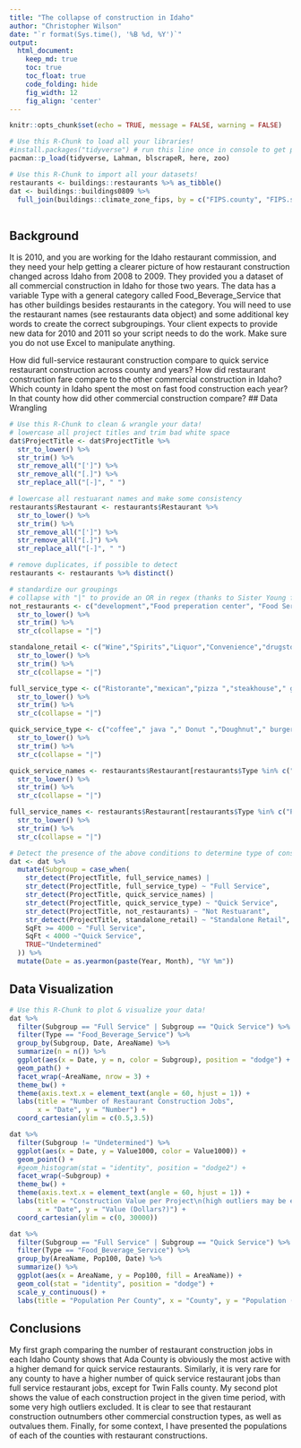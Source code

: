 ```yaml
---
title: "The collapse of construction in Idaho"
author: "Christopher Wilson"
date: "`r format(Sys.time(), '%B %d, %Y')`"
output:
  html_document:  
    keep_md: true
    toc: true
    toc_float: true
    code_folding: hide
    fig_width: 12
    fig_align: 'center'
---
```


```r
knitr::opts_chunk$set(echo = TRUE, message = FALSE, warning = FALSE)
```

```r
# Use this R-Chunk to load all your libraries!
#install.packages("tidyverse") # run this line once in console to get package
pacman::p_load(tidyverse, Lahman, blscrapeR, here, zoo)

```

```r
# Use this R-Chunk to import all your datasets!
restaurants <- buildings::restaurants %>% as_tibble()
dat <- buildings::buildings0809 %>% 
  full_join(buildings::climate_zone_fips, by = c("FIPS.county", "FIPS.state")) 
  
```

## Background

It is 2010, and you are working for the Idaho restaurant commission, and they need your help getting a clearer picture of how restaurant construction changed across Idaho from 2008 to 2009. They provided you a dataset of all commercial construction in Idaho for those two years. The data has a variable Type with a general category called Food_Beverage_Service that has other buildings besides restaurants in the category. You will need to use the restaurant names (see restaurants data object) and some additional key words to create the correct subgroupings. Your client expects to provide new data for 2010 and 2011 so your script needs to do the work. Make sure you do not use Excel to manipulate anything.

How did full-service restaurant construction compare to quick service restaurant construction across county and years?
How did restaurant construction fare compare to the other commercial construction in Idaho?
Which county in Idaho spent the most on fast food construction each year?
In that county how did other commercial construction compare?
## Data Wrangling

```r
# Use this R-Chunk to clean & wrangle your data!
# lowercase all project titles and trim bad white space
dat$ProjectTitle <- dat$ProjectTitle %>% 
  str_to_lower() %>% 
  str_trim() %>% 
  str_remove_all("[']") %>% 
  str_remove_all("[.]") %>% 
  str_replace_all("[-]", " ")

# lowercase all restuarant names and make some consistency
restaurants$Restaurant <- restaurants$Restaurant %>% 
  str_to_lower() %>% 
  str_trim() %>% 
  str_remove_all("[']") %>% 
  str_remove_all("[.]") %>% 
  str_replace_all("[-]", " ")

# remove duplicates, if possible to detect
restaurants <- restaurants %>% distinct()

# standardize our groupings
# collapse with "|" to provide an OR in regex (thanks to Sister Young for idea)
not_restaurants <- c("development","Food preperation center", "Food Services center","bakery","Grocery","conceession","Cafeteria", "lunchroom","school","facility"," hall ") %>% 
  str_to_lower() %>% 
  str_trim() %>% 
  str_c(collapse = "|")

standalone_retail <- c("Wine","Spirits","Liquor","Convenience","drugstore","Flying J", "Rite Aid ","walgreens ","Love's Travel ") %>% 
  str_to_lower() %>% 
  str_trim() %>% 
  str_c(collapse = "|")

full_service_type <- c("Ristorante","mexican","pizza ","steakhouse"," grill ","buffet","tavern"," bar ","waffle","italian","steak house") %>% 
  str_to_lower() %>% 
  str_trim() %>% 
  str_c(collapse = "|")

quick_service_type <- c("coffee"," java "," Donut ","Doughnut"," burger ","Ice Cream ","custard ","sandwich ","fast food "," bagel ") %>% 
  str_to_lower() %>% 
  str_trim() %>% 
  str_c(collapse = "|")

quick_service_names <- restaurants$Restaurant[restaurants$Type %in% c("coffee","Ice Cream","Fast Food")] %>% 
  str_to_lower() %>% 
  str_trim() %>% 
  str_c(collapse = "|")

full_service_names <- restaurants$Restaurant[restaurants$Type %in% c("Pizza","Casual Dining","Fast Casual")] %>% 
  str_to_lower() %>% 
  str_trim() %>% 
  str_c(collapse = "|")

# Detect the presence of the above conditions to determine type of construction project
dat <- dat %>% 
  mutate(Subgroup = case_when(
    str_detect(ProjectTitle, full_service_names) |
    str_detect(ProjectTitle, full_service_type) ~ "Full Service",
    str_detect(ProjectTitle, quick_service_names) |
    str_detect(ProjectTitle, quick_service_type) ~ "Quick Service",
    str_detect(ProjectTitle, not_restaurants) ~ "Not Restuarant",
    str_detect(ProjectTitle, standalone_retail) ~ "Standalone Retail",
    SqFt >= 4000 ~ "Full Service",
    SqFt < 4000 ~"Quick Service",
    TRUE~"Undetermined"
  )) %>% 
  mutate(Date = as.yearmon(paste(Year, Month), "%Y %m"))
```

## Data Visualization

```r
# Use this R-Chunk to plot & visualize your data!
dat %>% 
  filter(Subgroup == "Full Service" | Subgroup == "Quick Service") %>% 
  filter(Type == "Food_Beverage_Service") %>% 
  group_by(Subgroup, Date, AreaName) %>% 
  summarize(n = n()) %>% 
  ggplot(aes(x = Date, y = n, color = Subgroup), position = "dodge") +
  geom_path() +
  facet_wrap(~AreaName, nrow = 3) +
  theme_bw() +
  theme(axis.text.x = element_text(angle = 60, hjust = 1)) +
  labs(title = "Number of Restaurant Construction Jobs",
       x = "Date", y = "Number") +
  coord_cartesian(ylim = c(0.5,3.5))

dat %>% 
  filter(Subgroup != "Undetermined") %>% 
  ggplot(aes(x = Date, y = Value1000, color = Value1000)) +
  geom_point() +
  #geom_histogram(stat = "identity", position = "dodge2") +
  facet_wrap(~Subgroup) +
  theme_bw() +
  theme(axis.text.x = element_text(angle = 60, hjust = 1)) +
  labs(title = "Construction Value per Project\n(high outliers may be excluded)",
       x = "Date", y = "Value (Dollars?)") +
  coord_cartesian(ylim = c(0, 30000))

dat %>% 
  filter(Subgroup == "Full Service" | Subgroup == "Quick Service") %>% 
  filter(Type == "Food_Beverage_Service") %>% 
  group_by(AreaName, Pop100, Date) %>% 
  summarize() %>% 
  ggplot(aes(x = AreaName, y = Pop100, fill = AreaName)) +
  geom_col(stat = "identity", position = "dodge") +
  scale_y_continuous() +
  labs(title = "Population Per County", x = "County", y = "Population (100s)")
```

## Conclusions
My first graph comparing the number of restaurant construction jobs in each Idaho County shows that Ada County is obviously the most active with a higher demand for quick service restaurants. Similarly, it is very rare for any county to have a higher number of quick service restaurant jobs than full service restaurant jobs, except for Twin Falls county. 
My second plot shows the value of each construction project in the given time period, with some very high outliers excluded. It is clear to see that restaurant construction outnumbers other commercial construction types, as well as outvalues them.
Finally, for some context, I have presented the populations of each of the counties with restaurant constructions. 

